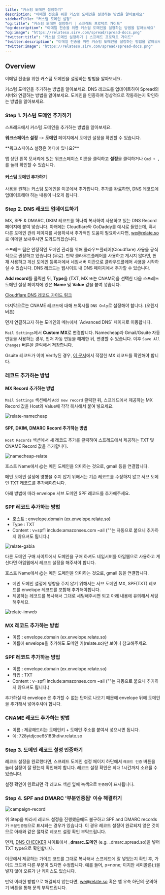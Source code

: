 ```yaml
---
title: "커스텀 도메인 설정하기"
description: "이메일 전송을 위한 커스텀 도메인을 설정하는 방법을 알아보세요"
sidebarTitle: "커스텀 도메인 설정"
"og:title": "커스텀 도메인 설정하기 | 스프레드 프로덕트 가이드"
"og:description": "이메일 전송을 위한 커스텀 도메인을 설정하는 방법을 알아보세요"
"og:image": "https://relateso.sirv.com/spread/spread-docs.png"
"twitter:title": "커스텀 도메인 설정하기 | 스프레드 프로덕트 가이드"
"twitter:description": "이메일 전송을 위한 커스텀 도메인을 설정하는 방법을 알아보세요"
"twitter:image": "https://relateso.sirv.com/spread/spread-docs.png"
---
```


## Overview

이메일 전송을 위한 커스텀 도메인을 설정하는 방법을 알아보세요.

<Steps>
  <Step title="커스텀 도메인 추가하기">
    커스텀 도메인을 추가하는 방법을 알아보세요.
  </Step>
  <Step title="DNS 레코드 업데이트하기">
    DNS 레코드를 업데이트하여 Spread의 서버와 연결하는 방법을 알아보세요.
  </Step>
  <Step title="도메인 인증하기">
    도메인을 인증하여 정상적으로 작동하는지 확인하는 방법을 알아보세요.
  </Step>
</Steps>


### Step 1. 커스텀 도메인 추가하기

스프레드에서 커스텀 도메인을 추가하는 방법을 알아보세요.

**워크스페이스 설정** -> **도메인** 페이지에서 도메인 설정을 확인할 수 있습니다.

<Note>
**워크스페이스 설정은 어디에 있나요?**

앱 상단 왼쪽 모서리에 있는 워크스페이스 이름을 클릭하고 **설정**을 클릭하거나 `Cmd + ,`를 눌러 확인할 수 있습니다.

</Note>

#### 커스텀 도메인 추가하기

사용을 원하는 커스텀 도메인을 이곳에서 추가합니다. 추가를 완료하면, DNS 레코드에 업데이트해야 하는 내용이 나오게 됩니다. 

### Step 2. DNS 레코드 업데이트하기

MX, SPF & DMARC, DKIM 레코드를 하나씩 복사하여 사용하고 있는 DNS Record 페이지에 붙여 넣습니다. 아래에는 Cloudflare와 GoDaddy를 예시로 들었는데, 혹시 다른 도메인 관리 페이지를 사용하셔서 추가적인 도움이 필요하시다면, we@relate.so 로 이메일 보내주시면 도와드리겠습니다.

<Info>
스프레드 팀은 안정적인 도메인 관리를 위해 클라우드플레어(Cloudflare) 사용을 공식적으로 권장하고 있습니다 (무료). 만약 클라우드플레어를 사용하고 계시지 않다면, 현재 사용하고 계신 도메인 등록처에서 네임서버 이관으로 클라우드플레어 사용을 시작하실 수 있습니다.
</Info>

<Accordion title="Cloudflare">
DNS 레코드는 웹사이트 내 DNS 페이지에서 추가할 수 있습니다.

**Add record**를 클릭한 뒤, **Type**을 (TXT, MX 또는 CNAME)을 선택한 다음 스프레드 도메인 설정 페이지에 있은 **Name** 및 **Value** 값을 붙여 넣습니다.

[Cloudflare DNS 레코드 가이드 링크](https://developers.cloudflare.com/dns/manage-dns-records/how-to/create-dns-records/#create-dns-records)

마지막으로는 CNAME 레코드에 대해 프록시를 `DNS Only`로 설정해야 합니다. (오렌지 버튼)

</Accordion>
<Accordion title="Namecheap">
먼저 연결하고자 하는 도메인의 메뉴에서 `Advanced DNS` 페이지로 이동합니다.

`Mail Settings`에서 **Custom MX**로 변경합니다. Namecheap과 Gmail/Gsuite 자동 연동을 사용하는 경우, 먼저 자동 연동을 해제한 뒤, 변경할 수 있습니다. 이후 `Save All Changes` 버튼을 클릭해서 저장합니다.

Gsuite 레코드가 이미 Verify된 경우, [이 문서](https://support.google.com/a/answer/174125)에서 적절한 MX 레코드를 확인해야 합니다. 

### 레코드 추가하는 방법

#### MX Record 추가하는 방법

`Mail Settings` 섹션에서 `Add new record` 클릭한 뒤, 스프레드에서 제공하는 MX Record 값을 Host와 Value에 각각 복사해서 붙여 넣으세요.

![relate-namecheap](https://mintlify.s3.us-west-1.amazonaws.com/relatekr/images/features/relate-namecheap.png)

#### SPF, DKIM, DMARC Record 추가하는 방법

`Host Records` 섹션에서 새 레코드 추가를 클릭하여 스프레드에서 제공하는 TXT 및 CNAME Record 값을 추가합니다.

![namecheap-relate](https://mintlify.s3.us-west-1.amazonaws.com/relatekr/images/features/namecheap-relate.png)

</Accordion>
<Accordion title="가비아">
호스트 Name에서 @는 메인 도메인을 의미하는 것으로, gmail 등을 연결합니다.

메인 도메인 설정에 영향을 주지 않기 위해서는 기존 레코드를 수정하지 않고 서브 도메인 TXT 레코드를 추가해야합니다.

아래 방법에 따라 envelope 서브 도메인 SPF 레코드를 추가해주세요.

### SPF 레코드 추가하는 방법

- 호스트 : envelope.domain (ex.envelope.relate.so)
- Type : TXT
- Content : v=spf1 include:amazonses.com ~all (""는 자동으로 붙으니 추가하지 않으셔도 됩니다.)

![relate-gabia](/images/features/relate-gabia.png)

</Accordion>
<Accordion title="아임웹">
다른 도메인 구매 사이트에서 도메인을 구매 하셔도 네임서버를 아임웹으로 사용하고 계신다면 아임웹에서 레코드 설정을 해주셔야 합니다.

호스트 Name에서 @는 메인 도메인을 의미하는 것으로, gmail 등을 연결합니다.
- 메인 도메인 설정에 영향을 주지 않기 위해서는 서브 도메인 MX, SPF(TXT) 레코드를 envelope 레코드를 포함해 추가해야합니다. 
- 제공하는 레코드를 복사해서 그대로 세팅해주시면 되고 아래 내용에 유의해서 세팅해주세요.

![relate-imweb](/images/features/relate-imweb.png)

### MX 레코드 추가하는 방법

- 이름 : envelope.domain (ex.envelope.relate.so)
- 이름에 envelope을 추가해도 도메인 키(relate.so)만 보이니 참고해주세요. 

### SPF 레코드 추가하는 방법

- 이름 : envelope.domain (ex.envelope.relate.so)
- 타입 : TXT
- Content : v=spf1 include:amazonses.com ~all (""는 자동으로 붙으니 추가하지 않으셔도 됩니다.)

추가하실 때 envelope 은 추가할 수 없는 단어로 나오기 때문에 envelope 뒤에 도메인을 추가해서 넣어주셔야 합니다.

### CNAME 레코드 추가하는 방법

- 이름 : 제공해드리는 도메인키 + 도메인 주소를 붙여서 넣으시면 됩니다.
- 예: 728ytdjcoe65183hdiw.relate.so

</Accordion>

### Step 3. 도메인 레코드 설정 인증하기

레코드 설정을 완료했다면, 스프레드 도메인 설정 페이지 하단에서 `레코드 인증` 버튼을 눌러 설정이 잘 됐는지 확인해야 합니다. 레코드 설정 확인은 최대 1시간까지 소요될 수 있습니다.

설정 확인이 완료되면 각 레코드 섹션 옆에 녹색으로 `인증됨`이 표시됩니다.

### Step 4. SPF and DMARC '부분인증됨' 이슈 해결하기

![campaign-record](https://mintlify.s3.us-west-1.amazonaws.com/relatekr/images/features/campaign-record-partially.png)

위 Step을 따라서 레코드 설정을 진행했음에도 불구하고 SPF and DMARC records가 `부분인증됨`으로 표시되는 경우가 있습니다. 이 경우 레코드 설정이 완료되지 않은 것이므로 아래와 같은 절차로 레코드 설정 확인 부탁드립니다.

먼저, [DNS CHECKER](https://dnschecker.org/all-dns-records-of-domain.php?query=_dmarc.relate.so&rtype=TXT&dns=google) 사이트에서 **_dmarc.도메인** (e.g. _dmarc.spread.so)을 넣어 TXT type으로 확인합니다.

이곳에서 제공하는 가이드 코드를 그대로 복사해서 스프레드에 잘 넣었는지 확인 후, 가이드 코드와 다른 부분이 있다면 수정합니다. 예를 들어, p=none; 이지만 세미콜론(;)을 넣지 않아 오류가 난 케이스도 있습니다.

만약 이러한 방법으로 해결되지 않는다면, we@relate.so 혹은 앱 우측 하단의 문의하기 버튼을 통해 문의 부탁드립니다.